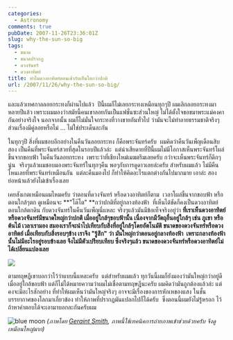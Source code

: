 ```yaml
---
categories:
  - Astronomy
comments: true
pubDate: 2007-11-26T23:36:01Z
slug: why-the-sun-so-big
tags:
  - ขนาด
  - ขนาดปรากฏ
  - ดวงจันทร์
  - ดวงอาทิตย์
title: ทำไมดวงอาทิตย์ตอนเช้ากับเย็นโตกว่าปกติ
url: /2007/11/26/why-the-sun-so-big/
---
```


และแล้วเทศกาลลอยกระทงก็ผ่านไปแล้ว  ปีนี้ผมก็ไม่เลยกระทงเหมือนทุกๆปี ผมเลิกลอยกระทงมาหลายปีแล้ว เพราะผมมองว่าสมัยนี้คนเขาลอยกันเป็นแฟชั่นซะส่วนใหญ่ ไม่ได้ตั้งใจขอขมาพระแม่คงคากันอย่างจริงใจ นอกจากนั้น ผมก็ไม่มั่นใจกระทงที่วางขายกันทั่วไป ว่ามันจะไม่ทำลายธรรมชาติจริงๆ ส่วนเรื่องมีคู่ลอยหรือไม่ ... ไม่ใช่ประเด็นละกัน

ในทุกๆปี สิ่งที่ผมชอบอีกอย่างในคืนวันลอยกระทง ก็คือพระจันทร์ครับ  ผมคิดว่าคืนวันเพ็ญเดือนสิบสอง เป็นคืนที่พระจันทร์สวยที่สุดในรอบปีแล้วล่ะ  แต่น่าเสียดายที่ปีนี้ผมไม่มีโอกาสเห็นพระจันทร์โผล่ขึ้นจากขอบฟ้า ในคืนวันลอยกระทง  เพราะว่าที่เชียงใหม่เมฆตรึมเลยครับ กว่าจะเห็นพระจันทร์ก็ดึกๆนู่น  จริงๆแล้วผมชอบมองพระจันทร์ในทุกๆคืน พอๆกับการดูดาวเลยล่ะครับ สำหรับผมแล้ว ไม่มีคืนไหนเลยที่พระจันทร์เหมือนกัน  แต่ละคืนมองไป ก็ทำให้คิดอะไรแตกต่างกันไปมากมาย เอาล่ะ สองย่อหน้าแล้วยังไม่เข้าเรื่องเลย

เคยสังเกตเหมือนผมไหมครับ ว่าตอนที่ดวงจันทร์ หรือดวงอาทิตย์ก็ตาม  เวลาโผล่ขึ้นจากขอบฟ้า หรือตอนใกล้ๆตก ดูเหมือนจะ **"โต๊โต" **กว่าปกติที่อยู่กลางท้องฟ้า  ที่เห็นได้ชัดก็คงเป็นดวงอาทิตย์ตอนใกล้ตกดิน กับดวงจันทร์ในคืนวันเพ็ญนี่แหละ จริงๆแล้วมันมีข้อเท็จจริงอยู่ว่า **ที่เราเห็นดวงอาทิตย์หรือดวงจันทร์มีขนาดใหญ่กว่าปกติ เมื่ออยู่ใกล้ๆขอบฟ้านั้น เนื่องจากมีวัตถุอื่นอยู่ใกล้ๆ เช่น ภูเขา หรือต้นไม้ เวลาเรามอง สมองเราก็จะนำไปเทียบกับสิ่งที่อยู่ใกล้ๆโดยอัตโนมัติ ขนาดของดวงจันทร์หรือดวงอาทิตย์ เมื่อเทียบกับสิ่งรอบๆข้าง เราจึง "รู้สึก" ว่า มันใหญ่กว่าตอนอยู่กลางท้องฟ้า  เพราะกลางท้องฟ้านั้นไม่มีอะไรอยู่รอบข้างเลย จึงไม่มีตัวเปรียบเทียบ ซึ่งจริงๆแล้ว ขนาดของดวงจันทร์หรือดวงอาทิตย์ไม่ได้เปลี่ยนแปลงเลย**

[![](https://files.armno.in.th/uploads/2007/11/3677581820_7363c425a4_z.jpg)](https://files.armno.in.th/uploads/2007/11/3677581820_7363c425a4_z.jpg)

ตามทฤษฎีเขาบอกว่าไว้ว่าแบบนี้แหละครับ  แต่สำหรับผมแล้ว ทุกวันนี้ผมก็ยังมองว่ามันใหญ่กว่าอยู่ดี เมื่ออยู่ใกล้ขอบฟ้า แต่ก็ไม่ได้หมายความว่าผมไม่เชื่อตามทฤษฎีนะครับ ผมคิดว่ามันถูกต้องแล้วล่ะ แต่คงจะมีอะไรสักอย่าง ที่ทำให้ผมเห็นว่ามันใหญ่จริงๆ อาจจะมีเรื่องของการหักเหของแสง ในชั้นบรรยากาศของโลกมาเกี่ยวข้อง ทำให้ภาพที่ปรากฏมันแปลกไปก็ได้ครับ  ซึ่งตอนนี้ผมยังไม่รู้หรอก ไว้ถ้าหาคำตอบได้จะเอามาบอกละกันครับผม

![blue moon](images/blue_moon1_4826.jpg)
_(ภาพโดย [Geraint Smith](http://geraintsmith.com/), ภาพนี้ใช้เทคนิคการถ่ายภาพเข้าช่วยด้วยครับ จึงดูเหมือนใหญ่มาก)_

